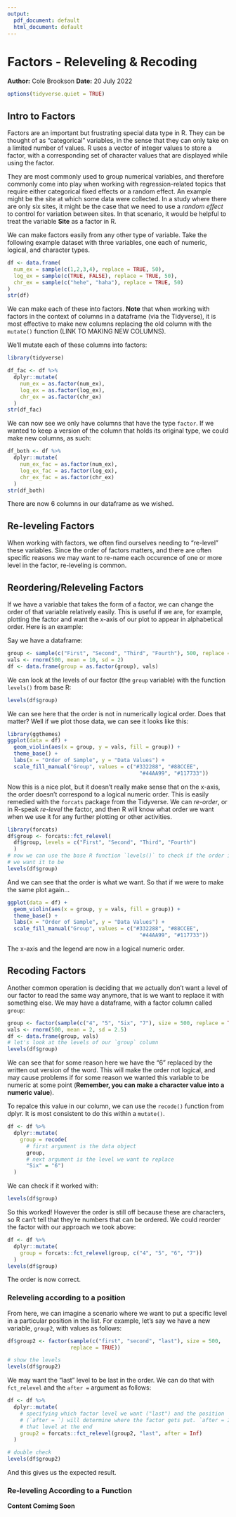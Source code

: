 ```yaml
---
output:
  pdf_document: default
  html_document: default
---
```

# Factors - Releveling & Recoding
**Author:** Cole Brookson
**Date:** 20 July 2022

```r
options(tidyverse.quiet = TRUE)
```


## Intro to Factors 

Factors are an important but frustrating special data type in R. They can be thought of as "categorical" variables, in the sense that they can only take on a limited number of values. R uses a vector of integer values to store a factor, with a corresponding set of character values that are displayed while using the factor.

They are most commonly used to group numerical variables, and therefore commonly come into play when working with regression-related topics that require either categorical fixed effects or a random effect. An example might be the site at which some data were collected. In a study where there are only six sites, it might be the case that we need to use a *random effect* to control for variation between sites. In that scenario, it would be helpful to treat the variable **Site** as a factor in R. 

We can make factors easily from any other type of variable. Take the following example dataset with three variables, one each of numeric, logical, and character types. 
```r
df <- data.frame(
  num_ex = sample(c(1,2,3,4), replace = TRUE, 50),
  log_ex = sample(c(TRUE, FALSE), replace = TRUE, 50),
  chr_ex = sample(c("hehe", "haha"), replace = TRUE, 50)
)
str(df)
```

We can make each of these into factors. **Note** that when working with factors in the context of columns in a dataframe (via the Tidyverse), it is most effective to make new columns replacing the old column with the `mutate()` function (LINK TO MAKING NEW COLUMNS). 

We'll mutate each of these columns into factors:

```r
library(tidyverse)

df_fac <- df %>% 
  dplyr::mutate(
    num_ex = as.factor(num_ex),
    log_ex = as.factor(log_ex),
    chr_ex = as.factor(chr_ex)
  )
str(df_fac)
```

We can now see we only have columns that have the type `factor`. If we wanted to keep a version of the column that holds its original type, we could make new columns, as such: 

```r
df_both <- df %>% 
  dplyr::mutate(
    num_ex_fac = as.factor(num_ex),
    log_ex_fac = as.factor(log_ex),
    chr_ex_fac = as.factor(chr_ex)
  )
str(df_both)
```

There are now 6 columns in our dataframe as we wished. 

## Re-leveling Factors

When working with factors, we often find ourselves needing to "re-level" these variables. Since the order of factors matters, and there are often specific reasons we may want to re-name each occurence of one or more level in the factor, re-leveling is common. 

## Reordering/Releveling Factors

If we have a variable that takes the form of a factor, we can change the order of that variable relatively easily. This is useful if we are, for example, plotting the factor and want the x-axis of our plot to appear in alphabetical order. Here is an example:

Say we have a dataframe: 

```r
group <- sample(c("First", "Second", "Third", "Fourth"), 500, replace = TRUE)
vals <- rnorm(500, mean = 10, sd = 2)
df <- data.frame(group = as.factor(group), vals)
```

We can look at the levels of our factor (the `group` variable) with the function `levels()` from base R:
```r
levels(df$group)
```
We can see here that the order is not in numerically logical order. Does that matter? Well if we plot those data, we can see it looks like this: 

```r
library(ggthemes)
ggplot(data = df) +
  geom_violin(aes(x = group, y = vals, fill = group)) +
  theme_base() +
  labs(x = "Order of Sample", y = "Data Values") +
  scale_fill_manual("Group", values = c("#332288", "#88CCEE",
                                          "#44AA99", "#117733"))
```

Now this is a nice plot, but it doesn't really make sense that on the x-axis, the order doesn't correspond to a logical numeric order. This is easily remedied with the `forcats` package from the Tidyverse. We can *re-order*, or in R-speak *re-level* the factor, and then R will know what order we want when we use it for any further plotting or other activities. 

```r
library(forcats)
df$group <- forcats::fct_relevel(
  df$group, levels = c("First", "Second", "Third", "Fourth")
  )
# now we can use the base R function `levels()` to check if the order is what
# we want it to be
levels(df$group)

```

And we can see that the order is what we want. So that if we were to make the same plot again...
```r
ggplot(data = df) +
  geom_violin(aes(x = group, y = vals, fill = group)) +
  theme_base() +
  labs(x = "Order of Sample", y = "Data Values") +
  scale_fill_manual("Group", values = c("#332288", "#88CCEE",
                                          "#44AA99", "#117733"))
```

The x-axis and the legend are now in a logical numeric order. 

## Recoding Factors

Another common operation is deciding that we actually don't want a level of our factor to read the same way anymore, that is we want to replace it with something else. We may have a dataframe, with a factor column called `group`:

```r
group <- factor(sample(c("4", "5", "Six", "7"), size = 500, replace = TRUE))
vals <- rnorm(500, mean = 2, sd = 2.5)
df <- data.frame(group, vals)
# let's look at the levels of our `group` column
levels(df$group)
```
We can see that for some reason here we have the "6" replaced by the written out version of the word. This will make the order not logical, and may cause problems if for some reason we wanted this variable to be numeric at some point (**Remember, you can make a character value into a numeric value**). 

To repalce this value in our column, we can use the `recode()` function from dplyr. It is most consistent to do this within a `mutate()`. 

```r
df <- df %>% 
  dplyr::mutate(
    group = recode(
      # first argument is the data object
      group, 
      # next argument is the level we want to replace
      "Six" = "6")
  )
```
We can check if it worked with:
```r
levels(df$group)
```
So this worked! However the order is still off because these are characters, so R can't tell that they're numbers that can be ordered. We could reorder the factor with our approach we took above:

```r
df <- df %>% 
  dplyr::mutate(
    group = forcats::fct_relevel(group, c("4", "5", "6", "7"))
  )
levels(df$group)
```

The order is now correct. 

### Releveling according to a position

From here, we can imagine a scenario where we want to put a specific level in a particular position in the list. For example, let's say we have a new variable, `group2`, with values as follows:

```r
df$group2 <- factor(sample(c("first", "second", "last"), size = 500, 
                    replace = TRUE))

# show the levels
levels(df$group2)
```
We may want the "last" level to be last in the order. We can do that with `fct_relevel` and the `after =` argument as follows:

```r
df <- df %>% 
  dplyr::mutate(
    # specifying which factor level we want ("last") and the position 
    # (`after = `) will determine where the factor gets put. `after = Inf` puts
    # that level at the end
    group2 = forcats::fct_relevel(group2, "last", after = Inf)
  )

# double check
levels(df$group2)
```

And this gives us the expected result. 

### Re-leveling According to a Function

**Content Comimg Soon**